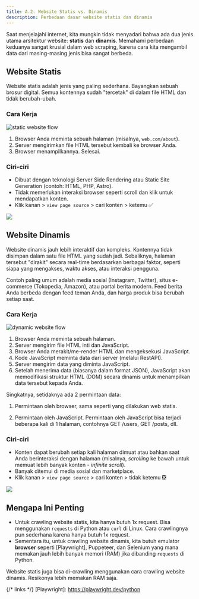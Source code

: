 ```yaml
---
title: A.2. Website Statis vs. Dinamis
description: Perbedaan dasar website statis dan dinamis
---
```



Saat menjelajahi internet, kita mungkin tidak menyadari bahwa ada dua jenis utama arsitektur website: **statis** dan **dinamis**. Memahami perbedaan keduanya sangat krusial dalam web scraping, karena cara kita mengambil data dari masing-masing jenis bisa sangat berbeda.

## Website Statis

Website statis adalah jenis yang paling sederhana. Bayangkan sebuah brosur digital. Semua kontennya sudah "tercetak" di dalam file HTML dan tidak berubah-ubah.

### Cara Kerja

![static website flow](/a-02-static-web.excalidraw.svg)

1.  Browser Anda meminta sebuah halaman (misalnya, `web.com/about`).
2.  Server mengirimkan file HTML tersebut kembali ke browser Anda.
3.  Browser menampilkannya. Selesai.

### Ciri-ciri

- Dibuat dengan teknologi Server Side Rendering atau Static Site Generation (contoh: HTML, PHP, Astro).
- Tidak memerlukan interaksi browser seperti scroll dan klik untuk mendapatkan konten.
- Klik kanan > `view page source` > cari konten > ketemu ✅

![](/a-02-static-view-page-source.png)

## Website Dinamis

Website dinamis jauh lebih interaktif dan kompleks. Kontennya tidak disimpan dalam satu file HTML yang sudah jadi. Sebaliknya, halaman tersebut "dirakit" secara real-time berdasarkan berbagai faktor, seperti siapa yang mengakses, waktu akses, atau interaksi pengguna.

Contoh paling umum adalah media sosial (Instagram, Twitter), situs e-commerce (Tokopedia, Amazon), atau portal berita modern. Feed berita Anda berbeda dengan feed teman Anda, dan harga produk bisa berubah setiap saat.

### Cara Kerja

![dynamic website flow](/a-02-dynamic-web.excalidraw.svg)

1.  Browser Anda meminta sebuah halaman.
2.  Server mengirim file HTML inti dan JavaScript.
3.  Browser Anda merakit/me-render HTML dan mengeksekusi JavaScript.
4.  Kode JavaScript meminta data dari server (melalui RestAPI).
5.  Server mengirim data yang diminta JavaScript.
6.  Setelah menerima data (biasanya dalam format JSON), JavaScript akan memodifikasi struktur HTML (DOM) secara dinamis untuk menampilkan data tersebut kepada Anda.

<Aside>

Singkatnya, setidaknya ada 2 permintaan data:

1. Permintaan oleh browser, sama seperti
   yang dilakukan web statis.

2. Permintaan oleh JavaScript. Permintaan oleh JavaScript bisa terjadi beberapa kali di 1 halaman, contohnya GET /users, GET /posts, dll.

</Aside>

### Ciri-ciri

- Konten dapat berubah setiap kali halaman dimuat atau bahkan saat Anda berinteraksi dengan halaman (misalnya, _scrolling_ ke bawah untuk memuat lebih banyak konten - _infinite scroll_).
- Banyak ditemui di media sosial dan marketplace.
- Klik kanan > `view page source` > cari konten > tidak ketemu ❎

![](/a-02-dynamic-view-page-source.png)

## Mengapa Ini Penting

- Untuk crawling website statis, kita hanya butuh 1x request. Bisa menggunakan `requests` di Python atau `curl` di Linux. Cara crawlingnya pun sederhana karena hanya butuh 1x request.
- Sementara itu, untuk crawling website dinamis, kita butuh emulator **browser** seperti [Playwright], Puppeteer, dan Selenium yang mana memakan jauh lebih banyak memori (RAM) jika dibanding `requests` di Python.

<Aside type="tip">
  Website statis juga bisa di-crawling menggunakan cara crawling website
  dinamis. Resikonya lebih memakan RAM saja.
</Aside>

{/* links */}
[Playwright]: https://playwright.dev/python
